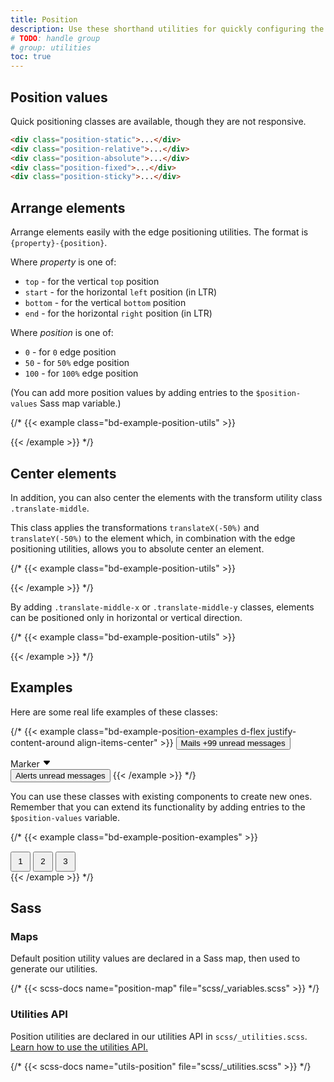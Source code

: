 ```yaml
---
title: Position
description: Use these shorthand utilities for quickly configuring the position of an element.
# TODO: handle group
# group: utilities
toc: true
---
```


## Position values

Quick positioning classes are available, though they are not responsive.

```html
<div class="position-static">...</div>
<div class="position-relative">...</div>
<div class="position-absolute">...</div>
<div class="position-fixed">...</div>
<div class="position-sticky">...</div>
```

## Arrange elements

Arrange elements easily with the edge positioning utilities. The format is `{property}-{position}`.

Where *property* is one of:

- `top` - for the vertical `top` position
- `start` - for the horizontal `left` position (in LTR)
- `bottom` - for the vertical `bottom` position
- `end` - for the horizontal `right` position (in LTR)

Where *position* is one of:

- `0` - for `0` edge position
- `50` - for `50%` edge position
- `100` - for `100%` edge position

(You can add more position values by adding entries to the `$position-values` Sass map variable.)

{/* {{< example class="bd-example-position-utils" >}}
<div class="position-relative">
  <div class="position-absolute top-0 start-0"></div>
  <div class="position-absolute top-0 end-0"></div>
  <div class="position-absolute top-50 start-50"></div>
  <div class="position-absolute bottom-50 end-50"></div>
  <div class="position-absolute bottom-0 start-0"></div>
  <div class="position-absolute bottom-0 end-0"></div>
</div>
{{< /example >}} */}

## Center elements

In addition, you can also center the elements with the transform utility class `.translate-middle`.

This class applies the transformations `translateX(-50%)` and `translateY(-50%)` to the element which, in combination with the edge positioning utilities, allows you to absolute center an element.

{/* {{< example class="bd-example-position-utils" >}}
<div class="position-relative">
  <div class="position-absolute top-0 start-0 translate-middle"></div>
  <div class="position-absolute top-0 start-50 translate-middle"></div>
  <div class="position-absolute top-0 start-100 translate-middle"></div>
  <div class="position-absolute top-50 start-0 translate-middle"></div>
  <div class="position-absolute top-50 start-50 translate-middle"></div>
  <div class="position-absolute top-50 start-100 translate-middle"></div>
  <div class="position-absolute top-100 start-0 translate-middle"></div>
  <div class="position-absolute top-100 start-50 translate-middle"></div>
  <div class="position-absolute top-100 start-100 translate-middle"></div>
</div>
{{< /example >}} */}

By adding `.translate-middle-x` or `.translate-middle-y` classes, elements can be positioned only in horizontal or vertical direction.

{/* {{< example class="bd-example-position-utils" >}}
<div class="position-relative">
  <div class="position-absolute top-0 start-0"></div>
  <div class="position-absolute top-0 start-50 translate-middle-x"></div>
  <div class="position-absolute top-0 end-0"></div>
  <div class="position-absolute top-50 start-0 translate-middle-y"></div>
  <div class="position-absolute top-50 start-50 translate-middle"></div>
  <div class="position-absolute top-50 end-0 translate-middle-y"></div>
  <div class="position-absolute bottom-0 start-0"></div>
  <div class="position-absolute bottom-0 start-50 translate-middle-x"></div>
  <div class="position-absolute bottom-0 end-0"></div>
</div>
{{< /example >}} */}

## Examples

Here are some real life examples of these classes:

{/* {{< example class="bd-example-position-examples d-flex justify-content-around align-items-center" >}}
<button type="button" class="btn btn-primary position-relative">
  Mails <span class="position-absolute top-0 start-100 translate-middle badge rounded-pill bg-secondary">+99 <span class="visually-hidden">unread messages</span></span>
</button>

<div class="position-relative py-2 px-4 text-bg-dark border border-dark rounded-pill">
  Marker <svg width="1em" height="1em" viewBox="0 0 16 16" class="position-absolute top-100 start-50 translate-middle mt-1" fill="var(--bs-dark)" xmlns="http://www.w3.org/2000/svg"><path d="M7.247 11.14L2.451 5.658C1.885 5.013 2.345 4 3.204 4h9.592a1 1 0 0 1 .753 1.659l-4.796 5.48a1 1 0 0 1-1.506 0z"/></svg>
</div>

<button type="button" class="btn btn-primary position-relative">
  Alerts <span class="position-absolute top-0 start-100 translate-middle badge border border-light rounded-circle bg-danger p-2"><span class="visually-hidden">unread messages</span></span>
</button>
{{< /example >}} */}

You can use these classes with existing components to create new ones. Remember that you can extend its functionality by adding entries to the `$position-values` variable.

{/* {{< example class="bd-example-position-examples" >}}
<div class="position-relative m-4">
  <div class="progress" role="progressbar" aria-label="Progress" aria-valuenow="50" aria-valuemin="0" aria-valuemax="100" style="height: 1px;">
    <div class="progress-bar" style="width: 50%"></div>
  </div>
  <button type="button" class="position-absolute top-0 start-0 translate-middle btn btn-sm btn-primary rounded-pill" style="width: 2rem; height:2rem;">1</button>
  <button type="button" class="position-absolute top-0 start-50 translate-middle btn btn-sm btn-primary rounded-pill" style="width: 2rem; height:2rem;">2</button>
  <button type="button" class="position-absolute top-0 start-100 translate-middle btn btn-sm btn-secondary rounded-pill" style="width: 2rem; height:2rem;">3</button>
</div>
{{< /example >}} */}

## Sass

### Maps

Default position utility values are declared in a Sass map, then used to generate our utilities.

{/* {{< scss-docs name="position-map" file="scss/_variables.scss" >}} */}

### Utilities API

Position utilities are declared in our utilities API in `scss/_utilities.scss`. [Learn how to use the utilities API.]([[docsref:/utilities/api#using-the-api]])

{/* {{< scss-docs name="utils-position" file="scss/_utilities.scss" >}} */}
